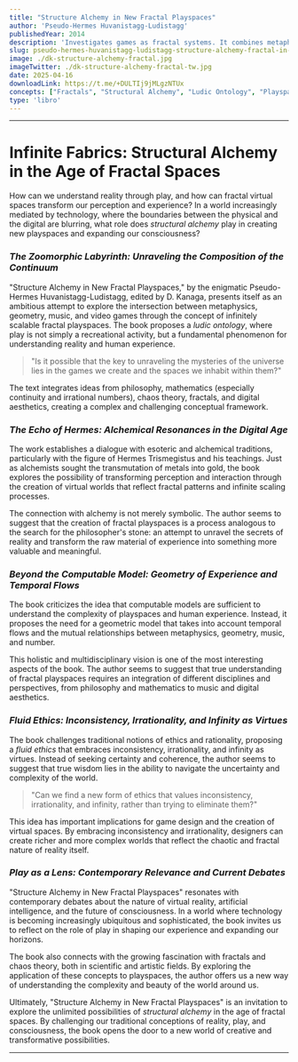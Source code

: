 ```yaml
---
title: "Structure Alchemy in New Fractal Playspaces" 
author: 'Pseudo-Hermes Huvanistagg-Ludistagg'
publishedYear: 2014
description: 'Investigates games as fractal systems. It combines metaphysics, geometry, & digital alchemy to transform perception in ever-evolving playspaces.'
slug: pseudo-hermes-huvanistagg-ludistagg-structure-alchemy-fractal-in-new-fractal-playspaces
image: ./dk-structure-alchemy-fractal.jpg
imageTwitter: ./dk-structure-alchemy-fractal-tw.jpg
date: 2025-04-16
downloadLink: https://t.me/+DULTIj9jMLgzNTUx
concepts: ["Fractals", "Structural Alchemy", "Ludic Ontology", "Playspaces", "Infinite Scaling"]
type: 'libro'
---
```


---

# Infinite Fabrics: Structural Alchemy in the Age of Fractal Spaces

How can we understand reality through play, and how can fractal virtual spaces transform our perception and experience? In a world increasingly mediated by technology, where the boundaries between the physical and the digital are blurring, what role does *structural alchemy* play in creating new playspaces and expanding our consciousness?

### _The Zoomorphic Labyrinth: Unraveling the Composition of the Continuum_

"Structure Alchemy in New Fractal Playspaces," by the enigmatic Pseudo-Hermes Huvanistagg-Ludistagg, edited by D. Kanaga, presents itself as an ambitious attempt to explore the intersection between metaphysics, geometry, music, and video games through the concept of infinitely scalable fractal playspaces. The book proposes a *ludic ontology*, where play is not simply a recreational activity, but a fundamental phenomenon for understanding reality and human experience.

> "Is it possible that the key to unraveling the mysteries of the universe lies in the games we create and the spaces we inhabit within them?"

The text integrates ideas from philosophy, mathematics (especially continuity and irrational numbers), chaos theory, fractals, and digital aesthetics, creating a complex and challenging conceptual framework.

### _The Echo of Hermes: Alchemical Resonances in the Digital Age_

The work establishes a dialogue with esoteric and alchemical traditions, particularly with the figure of Hermes Trismegistus and his teachings. Just as alchemists sought the transmutation of metals into gold, the book explores the possibility of transforming perception and interaction through the creation of virtual worlds that reflect fractal patterns and infinite scaling processes.

The connection with alchemy is not merely symbolic. The author seems to suggest that the creation of fractal playspaces is a process analogous to the search for the philosopher's stone: an attempt to unravel the secrets of reality and transform the raw material of experience into something more valuable and meaningful.

### _Beyond the Computable Model: Geometry of Experience and Temporal Flows_

The book criticizes the idea that computable models are sufficient to understand the complexity of playspaces and human experience. Instead, it proposes the need for a geometric model that takes into account temporal flows and the mutual relationships between metaphysics, geometry, music, and number.

This holistic and multidisciplinary vision is one of the most interesting aspects of the book. The author seems to suggest that true understanding of fractal playspaces requires an integration of different disciplines and perspectives, from philosophy and mathematics to music and digital aesthetics.

### _Fluid Ethics: Inconsistency, Irrationality, and Infinity as Virtues_

The book challenges traditional notions of ethics and rationality, proposing a *fluid ethics* that embraces inconsistency, irrationality, and infinity as virtues. Instead of seeking certainty and coherence, the author seems to suggest that true wisdom lies in the ability to navigate the uncertainty and complexity of the world.

> "Can we find a new form of ethics that values inconsistency, irrationality, and infinity, rather than trying to eliminate them?"

This idea has important implications for game design and the creation of virtual spaces. By embracing inconsistency and irrationality, designers can create richer and more complex worlds that reflect the chaotic and fractal nature of reality itself.

### _Play as a Lens: Contemporary Relevance and Current Debates_

"Structure Alchemy in New Fractal Playspaces" resonates with contemporary debates about the nature of virtual reality, artificial intelligence, and the future of consciousness. In a world where technology is becoming increasingly ubiquitous and sophisticated, the book invites us to reflect on the role of play in shaping our experience and expanding our horizons.

The book also connects with the growing fascination with fractals and chaos theory, both in scientific and artistic fields. By exploring the application of these concepts to playspaces, the author offers us a new way of understanding the complexity and beauty of the world around us.

Ultimately, "Structure Alchemy in New Fractal Playspaces" is an invitation to explore the unlimited possibilities of *structural alchemy* in the age of fractal spaces. By challenging our traditional conceptions of reality, play, and consciousness, the book opens the door to a new world of creative and transformative possibilities.

---
